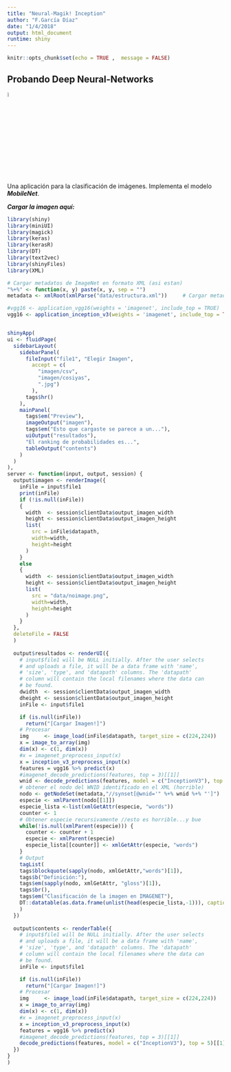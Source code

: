 ```yaml
---
title: "Neural-Magik! Inception"
author: "F.García Díaz"
date: "1/4/2018"
output: html_document
runtime: shiny
---
```


```r
knitr::opts_chunk$set(echo = TRUE ,  message = FALSE)
```

## Probando Deep Neural-Networks 
![](www/R.jpg){ width=5% }

Una aplicación para la clasificación de imágenes.
Implementa el modelo ***MobileNet***.

***Cargar la imagen aquí:***

```r
library(shiny)
library(miniUI)
library(magick)
library(keras)
library(kerasR)
library(DT)
library(text2vec)
library(shinyFiles)
library(XML)

# Cargar metadatos de ImageNet en formato XML (asi estan)
"%+%" <- function(x, y) paste(x, y, sep = "")
metadata <- xmlRoot(xmlParse("data/estructura.xml"))     # Cargar metadatos

#vgg16 <- application_vgg16(weights = 'imagenet', include_top = TRUE)
vgg16 <- application_inception_v3(weights = 'imagenet', include_top = TRUE)


shinyApp(
ui <- fluidPage(
  sidebarLayout(
    sidebarPanel(
      fileInput("file1", "Elegir Imagen",
        accept = c(
          "imagen/csv",
          "imagen/cosiyas",
          ".jpg")
        ),
      tags$hr()
    ),
    mainPanel(
      tags$em("Preview"),
      imageOutput("imagen"),
      tags$em("Esto que cargaste se parece a un..."),
      uiOutput("resultados"),
      "El ranking de probabilidades es...",
      tableOutput("contents")
    )
  )
),
server <- function(input, output, session) {
  output$imagen <- renderImage({
    inFile = input$file1
    print(inFile)
    if (!is.null(inFile))
    {
      width  <- session$clientData$output_imagen_width
      height <- session$clientData$output_imagen_height
      list(
        src = inFile$datapath,
        width=width,
        height=height
      )
    }
    else
    {
      width  <- session$clientData$output_imagen_width
      height <- session$clientData$output_imagen_height
      list(
        src = "data/noimage.png",
        width=width,
        height=height
      )
    }
  },
  deleteFile = FALSE
  )
  
  output$resultados <- renderUI({
    # input$file1 will be NULL initially. After the user selects
    # and uploads a file, it will be a data frame with 'name',
    # 'size', 'type', and 'datapath' columns. The 'datapath'
    # column will contain the local filenames where the data can
    # be found.
    dwidth  <- session$clientData$output_imagen_width
    dheight <- session$clientData$output_imagen_height
    inFile <- input$file1

    if (is.null(inFile))
      return("[Cargar Imagen!]")
    # Procesar
    img     <- image_load(inFile$datapath, target_size = c(224,224))
    x = image_to_array(img)
    dim(x) <- c(1, dim(x))
    #x = imagenet_preprocess_input(x)
    x = inception_v3_preprocess_input(x)
    features = vgg16 %>% predict(x)
    #imagenet_decode_predictions(features, top = 3)[[1]]
    wnid <- decode_predictions(features, model = c("InceptionV3"), top = 5)[[1]][[1]]
    # obtener el nodo del WNID identificado en el XML (horrible)
    nodo <- getNodeSet(metadata,"//synset[@wnid='" %+% wnid %+% "']")
    especie <- xmlParent(nodo[[1]])
    especie_lista <-list(xmlGetAttr(especie, "words"))
    counter <- 1
    # Obtener especie recursivamente //esto es horrible...y bue
    while(!is.null(xmlParent(especie))) {
      counter <- counter + 1
      especie <- xmlParent(especie)
      especie_lista[[counter]] <- xmlGetAttr(especie, "words")
    }
    # Output
    tagList(
    tags$blockquote(sapply(nodo, xmlGetAttr,"words")[1]),
    tags$b("Definición:"),
    tags$em(sapply(nodo, xmlGetAttr, "gloss")[1]),
    tags$br(),
    tags$em("Clasificación de la imagen en IMAGENET"),
    DT::datatable(as.data.frame(unlist(head(especie_lista,-1))), caption = "Especie", rownames = FALSE, colnames = NULL , options = list(info = FALSE, paging = FALSE, searching = FALSE), height = dheight , width = dwidth )
    )
  })
  
  output$contents <- renderTable({
    # input$file1 will be NULL initially. After the user selects
    # and uploads a file, it will be a data frame with 'name',
    # 'size', 'type', and 'datapath' columns. The 'datapath'
    # column will contain the local filenames where the data can
    # be found.
    inFile <- input$file1

    if (is.null(inFile))
      return("[Cargar Imagen!]")
    # Procesar
    img     <- image_load(inFile$datapath, target_size = c(224,224))
    x = image_to_array(img)
    dim(x) <- c(1, dim(x))
    #x = imagenet_preprocess_input(x)
    x = inception_v3_preprocess_input(x)
    features = vgg16 %>% predict(x)
    #imagenet_decode_predictions(features, top = 3)[[1]]
    decode_predictions(features, model = c("InceptionV3"), top = 5)[[1]]
  })
}
)

``` 





